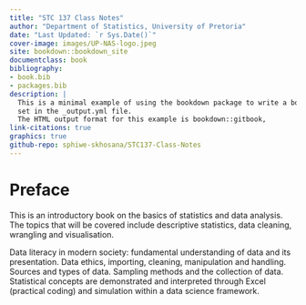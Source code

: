 ```yaml
--- 
title: "STC 137 Class Notes"
author: "Department of Statistics, University of Pretoria"
date: "Last Updated: `r Sys.Date()`"
cover-image: images/UP-NAS-logo.jpeg
site: bookdown::bookdown_site
documentclass: book
bibliography:
- book.bib
- packages.bib
description: |
  This is a minimal example of using the bookdown package to write a book.
  set in the _output.yml file.
  The HTML output format for this example is bookdown::gitbook,
link-citations: true
graphics: true
github-repo: sphiwe-skhosana/STC137-Class-Notes
---
```


# Preface {.unnumbered}

This is an introductory book on the basics of statistics and data analysis. The topics that will be covered include descriptive statistics, data cleaning, wrangling and visualisation.

Data literacy in modern society: fundamental understanding of data and its presentation. Data ethics, importing, cleaning, manipulation and handling. Sources and types of data. Sampling methods and the collection of data. Statistical concepts are demonstrated and interpreted through Excel (practical coding) and simulation within a data science framework.